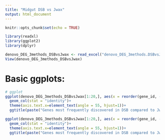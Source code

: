 ---
title: "Midgut DSB vs Jwax"
output: html_document
---

```{r setup, include=FALSE}
knitr::opts_chunk$set(echo = TRUE)
```

```{r}
library(readxl)
library(ggplot2)
library(dplyr)
```

```{r}
denovo_DEG_3methods_DSBvsJwax <- read_excel("denovo_DEG_3methods.DSBvsJwax.xlsx")
View(denovo_DEG_3methods_DSBvsJwax)
```

# Basic ggplots:
```{r}
# ggplot
ggplot(denovo_DEG_3methods_DSBvsJwax[1:20,], aes(x = reorder(gene_id, -fc), y = fc, fill = taxonomic_super_kingdom)) + 
  geom_col(stat = "identity")+
  theme(axis.text.x=element_text(angle = 55, hjust=1))+
  ggtitle(paste("Genes most frequently discovered in DSB compared to Jwax"), subtitle = "Taxonomic kingdom ranked by foldchange")

ggplot(denovo_DEG_3methods_DSBvsJwax[1:20,], aes(x = reorder(gene_id, -fc), y = fc, fill = species)) + 
  geom_col(stat = "identity")+
  theme(axis.text.x=element_text(angle = 55, hjust=1))+
  ggtitle(paste("Genes most frequently discovered in DSB compared to Jwax"), subtitle = "Species ranked by foldchange")
```
